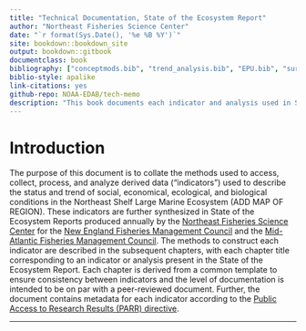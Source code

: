 ```yaml
---
title: "Technical Documentation, State of the Ecosystem Report"
author: "Northeast Fisheries Science Center"
date: "`r format(Sys.Date(), '%e %B %Y')`"
site: bookdown::bookdown_site
output: bookdown::gitbook
documentclass: book
bibliography: ["conceptmods.bib", "trend_analysis.bib", "EPU.bib", "survey_data.bib", "Bennet_indicator.bib", "Revenue_Diversity.bib", "Aquaculture.bib", "NE_HAB.bib", "MAB_HAB.bib", "Comm_rel_vuln.bib", "Comm_climate_vuln.bib", "RW.bib", "thermal_hab_proj.bib"," long_term_sst.bib", "seasonal_sst_anomaly_maps.bib", "Species_dist.bib", "Condition.bib", "productivity_tech_memo.bib"]
biblio-style: apalike
link-citations: yes
github-repo: NOAA-EDAB/tech-memo
description: "This book documents each indicator and analysis used in State of the Ecosystem reporting"
---
```

# Introduction {-}

The purpose of this document is to collate the methods used to access, collect, process, and analyze derived data ("indicators") used to describe the status and trend of social, economical, ecological, and biological conditions in the Northeast Shelf Large Marine Ecosystem (ADD MAP OF REGION). These indicators are further synthesized in State of the Ecosystem Reports produced annually by the [Northeast Fisheries Science Center](https://www.nefsc.noaa.gov/) for the [New England Fisheries Management Council](https://www.nefmc.org/) and the [Mid-Atlantic Fisheries Management Council](http://www.mafmc.org/). The methods to construct each indicator are described in the subsequent chapters, with each chapter title corresponding to an indicator or analysis present in the State of the Ecosystem Report. Each chapter is derived from a common template to ensure consistency between indicators and the level of documentation is intended to be on par with a peer-reviewed document. Further, the document contains metadata for each indicator according to the [Public Access to Research Results (PARR) directive](http://obamawhitehouse.archives.gov/sites/default/files/microsites/ostp/ostp_public_access_memo_2013.pdf).

--------------
